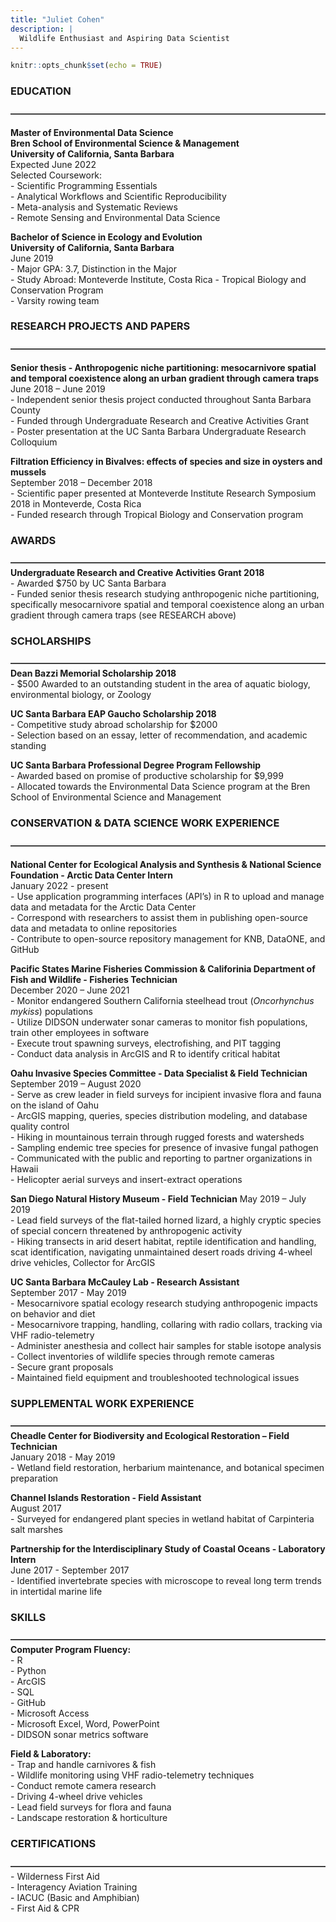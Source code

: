 ```yaml
---
title: "Juliet Cohen"
description: |
  Wildlife Enthusiast and Aspiring Data Scientist
---
```

```r
knitr::opts_chunk$set(echo = TRUE)
```

### **EDUCATION**  
**------------------------------------------------------------------------------------------------------------** 

**Master of Environmental Data Science**  
**Bren School of Environmental Science & Management**  
**University of California, Santa Barbara**  
Expected June 2022    
Selected Coursework:  
- Scientific Programming Essentials  
- Analytical Workflows and Scientific Reproducibility  
- Meta-analysis and Systematic Reviews  
- Remote Sensing and Environmental Data Science   

**Bachelor of Science in Ecology and Evolution**  
**University of California, Santa Barbara**  
June 2019  
- Major GPA: 3.7, Distinction in the Major  
- Study Abroad: Monteverde Institute, Costa Rica - Tropical Biology and Conservation Program  
- Varsity rowing team

### **RESEARCH PROJECTS AND PAPERS**  
**------------------------------------------------------------------------------------------------------------**  

**Senior thesis - Anthropogenic niche partitioning: mesocarnivore spatial and temporal coexistence along an urban gradient through camera traps**  
June 2018 – June 2019  
- Independent senior thesis project conducted throughout Santa Barbara County  
- Funded through Undergraduate Research and Creative Activities Grant  
- Poster presentation at the UC Santa Barbara Undergraduate Research Colloquium  

**Filtration Efficiency in Bivalves: effects of species and size in oysters and mussels**     
September 2018 – December 2018  
- Scientific paper presented at Monteverde Institute Research Symposium 2018 in Monteverde, Costa Rica  
- Funded research through Tropical Biology and Conservation program  

### **AWARDS**  
**------------------------------------------------------------------------------------------------------------**  
**Undergraduate Research and Creative Activities Grant 2018**  
- Awarded $750 by UC Santa Barbara  
- Funded senior thesis research studying anthropogenic niche partitioning, specifically mesocarnivore spatial and temporal coexistence along an urban gradient through camera traps (see RESEARCH above)  

### **SCHOLARSHIPS**  
**------------------------------------------------------------------------------------------------------------**  
**Dean Bazzi Memorial Scholarship 2018**  
- $500 Awarded to an outstanding student in the area of aquatic biology, environmental biology, or Zoology

**UC Santa Barbara EAP Gaucho Scholarship 2018**  
- Competitive study abroad scholarship for $2000  
- Selection based on an essay, letter of recommendation, and academic standing

**UC Santa Barbara Professional Degree Program Fellowship**  
- Awarded based on promise of productive scholarship for $9,999   
- Allocated towards the Environmental Data Science program at the Bren School of Environmental Science and Management

### **CONSERVATION & DATA SCIENCE WORK EXPERIENCE**  
**------------------------------------------------------------------------------------------------------------**  

**National Center for Ecological Analysis and Synthesis & National Science Foundation - Arctic Data Center Intern**\
January 2022 - present\
- Use application programming interfaces (API's) in R to upload and manage data and metadata for the Arctic Data Center\
- Correspond with researchers to assist them in publishing open-source data and metadata to online repositories\
- Contribute to open-source repository management for KNB, DataONE, and GitHub

**Pacific States Marine Fisheries Commission & Califorinia Department of Fish and Wildlife - Fisheries Technician**  
December 2020 – June 2021  
- Monitor endangered Southern California steelhead trout (*Oncorhynchus mykiss*) populations  
- Utilize DIDSON underwater sonar cameras to monitor fish populations, train other employees in software  
- Execute trout spawning surveys, electrofishing, and PIT tagging  
- Conduct data analysis in ArcGIS and R to identify critical habitat  

**Oahu Invasive Species Committee - Data Specialist & Field Technician**  
September 2019 – August 2020  
- Serve as crew leader in field surveys for incipient invasive flora and fauna on the island of Oahu  
- ArcGIS mapping, queries, species distribution modeling, and database quality control  
- Hiking in mountainous terrain through rugged forests and watersheds  
- Sampling endemic tree species for presence of invasive fungal pathogen   
- Communicated with the public and reporting to partner organizations in Hawaii  
- Helicopter aerial surveys and insert-extract operations

**San Diego Natural History Museum - Field Technician**
May 2019 – July 2019  
- Lead field surveys of the flat-tailed horned lizard, a highly cryptic species of special concern threatened by anthropogenic activity  
- Hiking transects in arid desert habitat, reptile identification and handling, scat identification, navigating unmaintained desert roads driving 4-wheel drive vehicles, Collector for ArcGIS

**UC Santa Barbara McCauley Lab - Research Assistant**  
September 2017 - May 2019  
- Mesocarnivore spatial ecology research studying anthropogenic impacts on behavior and diet  
- Mesocarnivore trapping, handling, collaring with radio collars, tracking via VHF radio-telemetry  
- Administer anesthesia and collect hair samples for stable isotope analysis  
- Collect inventories of wildlife species through remote cameras  
- Secure grant proposals  
- Maintained field equipment and troubleshooted technological issues

### **SUPPLEMENTAL WORK EXPERIENCE**  
**------------------------------------------------------------------------------------------------------------**  
**Cheadle Center for Biodiversity and Ecological Restoration – Field Technician**  
January 2018 - May 2019  
- Wetland field restoration, herbarium maintenance, and botanical specimen preparation 

**Channel Islands Restoration - Field Assistant**  
August 2017  
- Surveyed for endangered plant species in wetland habitat of Carpinteria salt marshes

**Partnership for the Interdisciplinary Study of Coastal Oceans - Laboratory Intern**  
June 2017 - September 2017  
- Identified invertebrate species with microscope to reveal long term trends in intertidal marine life

### **SKILLS**   
**------------------------------------------------------------------------------------------------------------**  
**Computer Program Fluency:**  
- R  
- Python  
- ArcGIS  
- SQL  
- GitHub  
- Microsoft Access  
- Microsoft Excel, Word, PowerPoint  
- DIDSON sonar metrics software  
 
**Field & Laboratory:**  
-	Trap and handle carnivores & fish  
-	Wildlife monitoring using VHF radio-telemetry techniques  
-	Conduct remote camera research   
-	Driving 4-wheel drive vehicles  
-	Lead field surveys for flora and fauna  
-	Landscape restoration & horticulture  

### **CERTIFICATIONS**  
**------------------------------------------------------------------------------------------------------------**  
-	Wilderness First Aid   
-	Interagency Aviation Training  
-	IACUC (Basic and Amphibian)  
-	First Aid & CPR  
